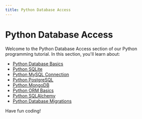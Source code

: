 ```yaml
---
title: Python Database Access
---
```


# Python Database Access

Welcome to the Python Database Access section of our Python programming tutorial. In this section, you'll learn about:

- [Python Database Basics](./0-python-database-basics.mdx)
- [Python SQLite](./1-python-sqlite.mdx)
- [Python MySQL Connection](./2-python-mysql-connection.mdx)
- [Python PostgreSQL](./3-python-postgresql.mdx)
- [Python MongoDB](./4-python-mongodb.mdx)
- [Python ORM Basics](./5-python-orm-basics.mdx)
- [Python SQLAlchemy](./6-python-sqlalchemy.mdx)
- [Python Database Migrations](./7-python-database-migrations.mdx)

Have fun coding!